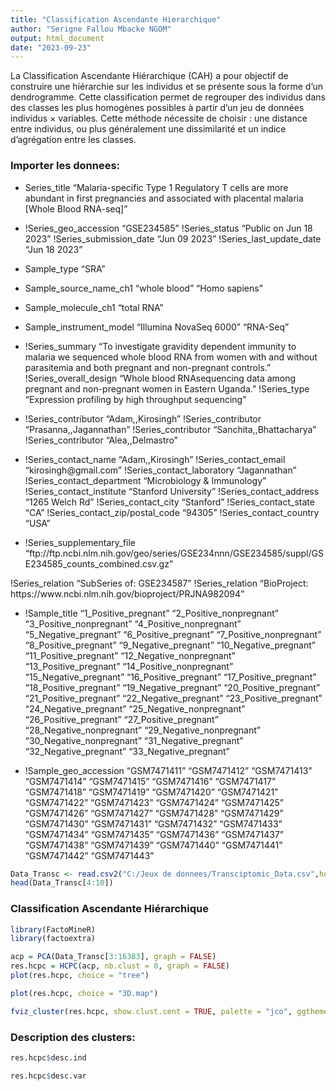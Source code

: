 ---
title: "Classification Ascendante Hierarchique"
author: "Serigne Fallou Mbacke NGOM"
output: html_document
date: "2023-09-23"
---

La Classification Ascendante Hiérarchique (CAH) a pour objectif de construire une hiérarchie sur les individus et se présente sous la forme d’un dendrogramme. Cette classification permet de regrouper des individus dans des classes les plus homogènes possibles à partir d’un jeu de données individus × variables. Cette méthode nécessite de choisir : une distance entre individus, ou plus généralement une dissimilarité et un indice d’agrégation entre les classes.

### Importer les donnees:
- Series_title	"Malaria-specific Type 1 Regulatory T cells are more abundant in first pregnancies and associated with placental malaria [Whole Blood RNA-seq]"

- !Series_geo_accession	"GSE234585"
!Series_status	"Public on Jun 18 2023"
!Series_submission_date	"Jun 09 2023"
!Series_last_update_date	"Jun 18 2023"

- Sample_type	"SRA"	

- Sample_source_name_ch1	"whole blood"  "Homo sapiens"

- Sample_molecule_ch1	"total RNA"

- Sample_instrument_model	"Illumina NovaSeq 6000" "RNA-Seq"

- !Series_summary	"To investigate gravidity dependent immunity to malaria we sequenced whole blood RNA from women with and without parasitemia and both pregnant and non-pregnant controls."
!Series_overall_design	"Whole blood RNAsequencing data among pregnant and non-pregnant women in Eastern Uganda."
!Series_type	"Expression profiling by high throughput sequencing"

- !Series_contributor	"Adam,,Kirosingh"
!Series_contributor	"Prasanna,,Jagannathan"
!Series_contributor	"Sanchita,,Bhattacharya"
!Series_contributor	"Alea,,Delmastro"

- !Series_contact_name	"Adam,,Kirosingh"
!Series_contact_email	"kirosingh@gmail.com"
!Series_contact_laboratory	"Jagannathan"
!Series_contact_department	"Microbiology & Immunology"
!Series_contact_institute	"Stanford University"
!Series_contact_address	"1265 Welch Rd"
!Series_contact_city	"Stanford"
!Series_contact_state	"CA"
!Series_contact_zip/postal_code	"94305"
!Series_contact_country	"USA"

- !Series_supplementary_file	"ftp://ftp.ncbi.nlm.nih.gov/geo/series/GSE234nnn/GSE234585/suppl/GSE234585_counts_combined.csv.gz"

!Series_relation	"SubSeries of: GSE234587"
!Series_relation	"BioProject: https://www.ncbi.nlm.nih.gov/bioproject/PRJNA982094"

- !Sample_title	"1_Positive_pregnant"	"2_Positive_nonpregnant"	"3_Positive_nonpregnant"	"4_Positive_nonpregnant"	"5_Negative_pregnant"	"6_Positive_pregnant"	"7_Positive_nonpregnant"	"8_Positive_pregnant"	"9_Negative_pregnant"	"10_Negative_pregnant"	"11_Positive_pregnant"	"12_Negative_nonpregnant"	"13_Positive_pregnant"	"14_Positive_nonpregnant"	"15_Negative_pregnant"	"16_Positive_pregnant"	"17_Positive_pregnant"	"18_Positive_pregnant"	"19_Negative_pregnant"	"20_Positive_pregnant"	"21_Positive_pregnant"	"22_Negative_pregnant"	"23_Positive_pregnant"	"24_Negative_pregnant"	"25_Negative_nonpregnant"	"26_Positive_pregnant"	"27_Positive_pregnant"	"28_Negative_nonpregnant"	"29_Negative_nonpregnant"	"30_Negative_nonpregnant"	"31_Negative_pregnant"	"32_Negative_pregnant"	"33_Negative_pregnant"

- !Sample_geo_accession	"GSM7471411"	"GSM7471412"	"GSM7471413"	"GSM7471414"	"GSM7471415"	"GSM7471416"	"GSM7471417"	"GSM7471418"	"GSM7471419"	"GSM7471420"	"GSM7471421"	"GSM7471422"	"GSM7471423"	"GSM7471424"	"GSM7471425"	"GSM7471426"	"GSM7471427"	"GSM7471428"	"GSM7471429"	"GSM7471430"	"GSM7471431"	"GSM7471432"	"GSM7471433"	"GSM7471434"	"GSM7471435"	"GSM7471436"	"GSM7471437"	"GSM7471438"	"GSM7471439"	"GSM7471440"	"GSM7471441"	"GSM7471442"	"GSM7471443"
```{r}
Data_Transc <- read.csv2("C:/Jeux de donnees/Transciptomic_Data.csv",header=TRUE,row.names=1,check.names=FALSE)
head(Data_Transc[4:10])

```

### Classification Ascendante Hiérarchique
```{r, include=FALSE}
library(FactoMineR)
library(factoextra)
```

```{r}
acp = PCA(Data_Transc[3:16383], graph = FALSE)
res.hcpc = HCPC(acp, nb.clust = 0, graph = FALSE)
plot(res.hcpc, choice = "tree")

```

```{r}
plot(res.hcpc, choice = "3D.map")
```
```{r}
fviz_cluster(res.hcpc, show.clust.cent = TRUE, palette = "jco", ggtheme = theme_minimal(), main="Factor map")

```

### Description des clusters:
```{r}
res.hcpc$desc.ind

```

```{r}
res.hcpc$desc.var
```


